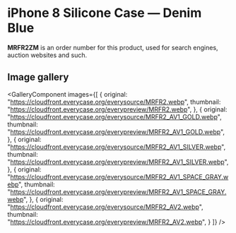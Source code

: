 
# iPhone 8 Silicone Case — Denim Blue

<Callout type='info' emoji='👉🏻'>**MRFR2ZM** is an order number for this product, used for search engines, auction websites and such.</Callout>

## Image gallery

<GalleryComponent
    images={[
      {
        original: "https://cloudfront.everycase.org/everysource/MRFR2.webp",
        thumbnail: "https://cloudfront.everycase.org/everypreview/MRFR2.webp",
      },
      {
        original: "https://cloudfront.everycase.org/everysource/MRFR2_AV1_GOLD.webp",
        thumbnail: "https://cloudfront.everycase.org/everypreview/MRFR2_AV1_GOLD.webp",
      },
      {
        original: "https://cloudfront.everycase.org/everysource/MRFR2_AV1_SILVER.webp",
        thumbnail: "https://cloudfront.everycase.org/everypreview/MRFR2_AV1_SILVER.webp",
      },
      {
        original: "https://cloudfront.everycase.org/everysource/MRFR2_AV1_SPACE_GRAY.webp",
        thumbnail: "https://cloudfront.everycase.org/everypreview/MRFR2_AV1_SPACE_GRAY.webp",
      },
      {
        original: "https://cloudfront.everycase.org/everysource/MRFR2_AV2.webp",
        thumbnail: "https://cloudfront.everycase.org/everypreview/MRFR2_AV2.webp",
      }
    ]}
  />
